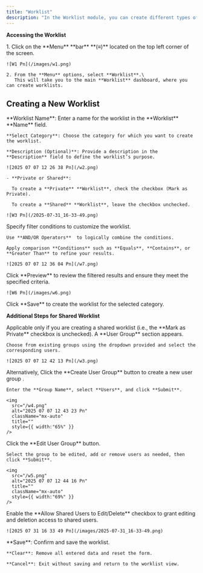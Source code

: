 ```yaml
---
title: "Worklist"
description: "In the Worklist module, you can create different types of worklists: Account Receivable, Coding, Credentialing, Coding Audit, and Facesheet. Each worklist type allows you to organize and streamline your tasks efficiently. Worklists created here will be reflected in their respective modules, ensuring seamless integration and easy access to your work items."
---
```


**Accessing the Worklist**

<Steps>
  <Step title="Navigate to the Worklist Section" icon="chevron-down">
    1. Click on the **Menu** **bar** **(≡)** located on the top left corner of the screen.

    ![W1 Pn](/images/w1.png)

    2. From the **Menu** options, select **Worklist**.\
       This will take you to the main **Worklist** dashboard, where you can create worklists.
  </Step>
</Steps>

## Creating a New Worklist

<Steps>
  <Step title="Enter Worklist Details">
    **Worklist Name**: Enter a name for the worklist in the **Worklist** **Name** field.

    **Select Category**: Choose the category for which you want to create the worklist.

    **Description (Optional)**: Provide a description in the **Description** field to define the worklist’s purpose.

    ![2025 07 07 12 26 38 Pn](/w2.png)

    - **Private or Shared**:

      To create a **Private** **Worklist**, check the checkbox (Mark as Private).

      To create a **Shared** **Worklist**, leave the checkbox unchecked.

    ![W3 Pn](/2025-07-31_16-33-49.png)
  </Step>
  <Step title="Define Filter Conditions">
    Specify filter conditions to customize the worklist.

    Use **AND/OR Operators**  to logically combine the conditions.

    Apply comparison **Conditions** such as **Equals**, **Contains**, or **Greater Than** to refine your results.

    ![2025 07 07 12 36 04 Pn](/w7.png)
  </Step>
  <Step title="Preview Worklist">
    Click **Preview** to review the filtered results and ensure they meet the specified criteria.

    ![W6 Pn](/images/w6.png)
  </Step>
  <Step title="Save Worklist">
    Click **Save** to create the worklist for the selected category.
  </Step>
</Steps>

**Additional Steps for Shared Worklist**

<Info>
  Applicable only if you are creating a shared worklist (i.e., the **Mark as Private** checkbox is unchecked).
</Info>

<Steps>
  <Step title="Select User Group">
    A **User Group** section appears.

    Choose from existing groups using the dropdown provided and select the corresponding users.

    ![2025 07 07 12 42 13 Pn](/w3.png)
  </Step>
  <Step title="Create a New User Group">
    Alternatively, Click the **Create User Group** button to create a new user group .

    Enter the **Group Name**, select **Users**, and click **Submit**.

    <img
      src="/w4.png"
      alt="2025 07 07 12 43 23 Pn"
      className="mx-auto"
      title=""
      style={{ width:"65%" }}
    />
  </Step>
  <Step title="Edit Existing User Group">
    Click the **Edit User Group** button.

    Select the group to be edited, add or remove users as needed, then click **Submit**.

    <img
      src="/w5.png"
      alt="2025 07 07 12 44 16 Pn"
      title=""
      className="mx-auto"
      style={{ width:"69%" }}
    />
  </Step>
  <Step title="Allow Shared Users to Edit/Delete">
    Enable the **Allow Shared Users to Edit/Delete** checkbox to grant editing and deletion access to shared users.

    ![2025 07 31 16 33 49 Pn](/images/2025-07-31_16-33-49.png)
  </Step>
</Steps>

<Steps>
  <Step title="Save or Cancel" icon="chevron-down">
    **Save**: Confirm and save the worklist.

    **Clear**: Remove all entered data and reset the form.

    **Cancel**: Exit without saving and return to the worklist view.
  </Step>
</Steps>
